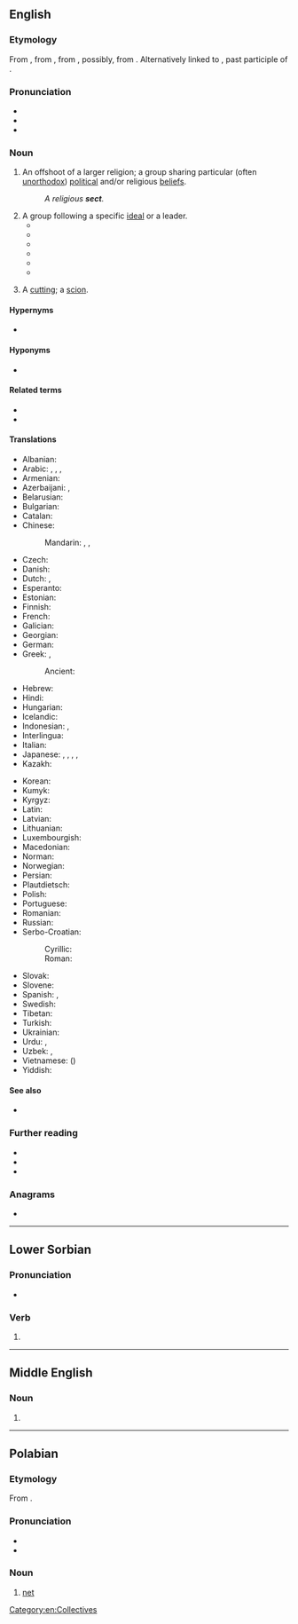 {{wikipedia|Sect}}
{{wikiquote|Sect}}
==English==

===Etymology===
{{root|en|ine-pro|*sek-}}
{{root|en|ine-pro|*sekʷ-|id=follow}}
From {{inh|en|enm|secte}}, from {{der|en|fro|secte||a sect in philosophy or religion}}, from {{der|en|LL.|secta||a sect in philosophy or religion, a school, party, faction, class, gild, band, particularly a heretical doctrine or sect, etc.}}, possibly, from {{der|en|la|sequi||to follow}}. Alternatively linked to {{m|la|sectus||cut off, divided}}, past participle of {{m|la|secō}}.<!--Century 1911 has the derivation from "secare" as the main one through "secare viam" (take one's way, travel), discussing three alternative explanations as less probable: two of them from "sequi", one more from "secare". M-W online traces the origin to "sequi", so does Online Etymology Dictionary.-->

===Pronunciation===
* {{IPA|en|/sɛkt/}}
* {{audio|en|en-us-sect.ogg|Audio (US)}}
* {{rhymes|en|ɛkt|s=1}}

===Noun===
{{en-noun}}

# An offshoot of a larger religion; a group sharing particular (often [[unorthodox]]) [[political]] and/or religious [[beliefs]].
#: ''A religious '''sect'''.''
# A group following a specific [[ideal]] or a leader.
#* {{quote-book|en|page=104|title=Getting Saved from the Sixties: Moral Meaning in Conversion and Cultural Change|author=Steven M. Tipton|year=1984|publisher=University of California Press|isbn=978-0520052284|passage=Zen Center welcomes visitors, guests, and prospective students, but it does not engage in systematic institutional or network recruiting of new members, unlike the Christian '''sect''' and Erhard Seminars Training.}}
#* {{quote-book|en|page=161|title=Snapping: America's Epidemic of Sudden Personality Change|author=Flo Conway, Jim Siegelman|year=1995|publisher=Stillpoint Press, Inc.|isbn=978-0964765009|passage=Every person who is not a fellow member, and every social, religious and political institution that lies outside the '''sect's''' domain, is portrayed as a representative of Satan's world. In our research, we found that Moonies and members of many Christian sects with similar religious and political doctrines often focus on such beliefs to the exclusion of all other thought.}}
#* {{quote-book|en|page=207|title=Armageddon in Waco: Critical Perspectives on the Branch Davidian Conflict|author=Stuart A. Wright|year=1995|publisher=University Of Chicago Press|isbn=978-0226908458|passage=Peoples Temple and the Branch Davidians both approximated the 'apocalyptic '''sect'''' as an ideal type. In such sects the end of the world is taken as a central tenet.}}
#* {{quote-book|en|page=216|title=Encyclopedia of New Age Beliefs|author=John Ankerberg, John Weldon|year=1996|publisher=Harvest House Publishers|isbn=978-1565071605|passage=There are scores of modern religious cults and '''sects''' that have been influenced by Hinduism to varying degrees. Werner Erhard, founder of 'Landmark Education's 'The Forum',' and 'est' seminars, which have about 700,000 graduates, was influenced by Hinduism through Swami Muktananda, one of Erhard's principal gurus.}}
#* {{quote-book|en|page=75|title=Hearing the Voices of Jonestown|author=Mary McCormick Maaga|isbn=978-0815605157|publisher=Syracuse University Press|year=1998|passage=The Indiana Peoples Temple was essentially a '''sect''', which was joined by new religious movement members in California, which then recruited black church members as it focused its ministry on the residents of urban California.}}
#* {{quote-book|en|page=47|title=Utopias and Utopians: An Historical Dictionary|author=R. C. S. Trahair|year=1999|publisher=Greenwood|isbn=978-0313294655|passage=Branch Davidians are a modern religious '''sect''' that claims to be an offshoot of the Seventh-Day Adventist Church. The church renounced any connection with the sect in the 1930s.}}
# {{lb|en|obsolete}} A [[cutting]]; a [[scion]].

====Hypernyms====
* {{l|en|religion}}

====Hyponyms====
* {{l|en|denomination}}

====Related terms====
* {{l|en|sectarian}}
* {{l|en|sectish}}

====Translations====
{{trans-top|religious movement}}
* Albanian: {{t+|sq|sekt|m}}
* Arabic: {{t|ar|فِرْقَة|f}}, {{t+|ar|مَذْهَب}}, {{t+|ar|طائِفَة|f}}, {{t|ar|نِحْلَة|f}}
* Armenian: {{t+|hy|աղանդ|sc=Armn}}
* Azerbaijani: {{t+|az|məzhəb}}, {{t|az|sekta}}
* Belarusian: {{t|be|сэ́кта|f}}
* Bulgarian: {{t+|bg|се́кта|f}}
* Catalan: {{t+|ca|secta|f}}
* Chinese:
*: Mandarin: {{t+|cmn|宗派|tr=zōngpài|sc=Hani}}, {{t+|cmn|教派|tr=jiàopài|sc=Hani}}, {{qualifier|cult}} {{t+|cmn|邪教|tr=xiéjiào|sc=Hani}}
* Czech: {{t+|cs|sekta|f}}
* Danish: {{t|da|sekt|c}}
* Dutch: {{t+|nl|afscheiding|f}}, {{t+|nl|sekte|f}}
* Esperanto: {{t|eo|sekto}}
* Estonian: {{t|et|sekt}}
* Finnish: {{t+|fi|lahko}} {{qualifier|religious}}
* French: {{t+|fr|secte|f}}
* Galician: {{t|gl|seita|f}}
* Georgian: {{t|ka|სექტა}}
* German: {{t+|de|Sekte|f}}
* Greek: {{t+|el|αίρεση|f}}, {{t+|el|σέκτα|f}}
*: Ancient: {{t|grc|αἵρεσις|f}}
* Hebrew: {{t+|he|כַּת|f|tr=kat}}
* Hindi: {{t|hi|मज़हब|m}}
* Hungarian: {{t+|hu|szekta}}
* Icelandic: {{t|is|sértrúarsöfnuður|m}}
* Indonesian: {{t+|id|sekte}}, {{t+|id|mazhab}}
* Interlingua: {{t|ia|secta}}
* Italian: {{t+|it|setta|f}}
* Japanese: {{t+|ja|宗派|tr=しゅうは, shūha|sc=Jpan}}, {{t|ja|教派|tr=きょうは, kyōha|sc=Jpan}}, {{t|ja|セクト|tr=sekuto|sc=Jpan}}, {{qualifier|cult}} {{t|ja|カルト|tr=karuto|sc=Jpan}}, {{t|ja|分派|tr=ぶんぱ, bunpa|sc=Jpan}}
* Kazakh: {{t+|kk|секта}}
{{trans-mid}}
* Korean: {{t+|ko|종파(宗派)}}
* Kumyk: {{t|kum|мазгьап|tr=mazhap}}
* Kyrgyz: {{t+|ky|секта}}
* Latin: {{t+|la|cultus|m}}
* Latvian: {{t|lv|sekta|f}}
* Lithuanian: {{t|lt|sekta|f}}
* Luxembourgish: {{t|lb|sekten}}
* Macedonian: {{t|mk|секта|f}}
* Norman: {{t|nrf|secte|f}}
* Norwegian: {{t|no|sekt|m}}
* Persian: {{t+|fa|فرقه|tr=ferqe}}
* Plautdietsch: {{t|pdt|Sakjt|f}}
* Polish: {{t+|pl|sekta|f}}
* Portuguese: {{t+|pt|seita|f}}
* Romanian: {{t+|ro|sectă|f}}
* Russian: {{t+|ru|се́кта|f}}
* Serbo-Croatian:
*: Cyrillic: {{t|sh|секта|f}}
*: Roman: {{t+|sh|sekta|f}}
* Slovak: {{t|sk|sekta|f}}
* Slovene: {{t+|sl|sekta|f}}
* Spanish: {{t+|es|secta|f}}, {{t+|es|culto|m}}
* Swedish: {{t+|sv|sekt|c}}
* Tibetan: {{t|bo|ཆོས་ལུགས}}
* Turkish: {{t+|tr|mezhep}}
* Ukrainian: {{t+|uk|се́кта|f}}
* Urdu: {{t|ur|مذہب|m|tr=mazhab}}, {{t|ur|فرقہ|f|tr=firqa}}
* Uzbek: {{t+|uz|mazhab}}, {{t+|uz|sekta}}
* Vietnamese: {{t+|vi|giáo phái}} ({{t|vi|教派|sc=Hani}})
* Yiddish: {{t|yi|סעקטע|f}}
{{trans-bottom}}

====See also====
* {{l|en|cult}}

===Further reading===
* {{R:Webster 1913}}
* {{R:Century 1911}}
* {{R:OneLook}}

===Anagrams===
* {{anagrams|en|a=cest|'tecs|CEST|CTEs|ECTS|ETCS|Stec|TCEs|TECs|cest}}

[[Category:en:Collectives]]

----

==Lower Sorbian==

===Pronunciation===
* {{IPA|dsb|[sɛt͡st]}}

===Verb===
{{head|dsb|verb form}}

# {{supine of|dsb|sec}}

----

==Middle English==

===Noun===
{{head|enm|noun}}

# {{alt form|enm|secte}}

----

==Polabian==

===Etymology===
From {{inh|pox|sla-pro|*sětь}}.

===Pronunciation===
* {{IPA|pox|/sɛtst/}}
* {{rhymes|pox|ɛtst}}

===Noun===
{{pox-noun|n}}

# [[net]]